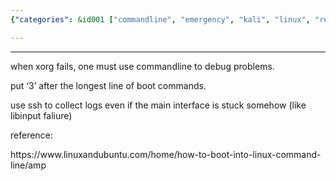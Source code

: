 ```yaml
---
{"categories": &id001 ["commandline", "emergency", "kali", "linux", "remedy", "system manage"], "category": "Linux", "date": "2022-05-06 19:03:48", "description": "This text provides a solution for accessing the Linux command line (tty) when Xorg fails. It describes how to boot into the command line by entering '3' after the longest line of boot commands, and suggests using SSH to collect logs even if there are interface issues.", "tags": *id001, "title": "Boot into Linux commandline (tty)"}

---
```


------

when xorg fails, one must use commandline to debug problems.

put '3' after the longest line of boot commands.

use ssh to collect logs even if the main interface is stuck somehow (like libinput faliure)

reference:

https://www.linuxandubuntu.com/home/how-to-boot-into-linux-command-line/amp

